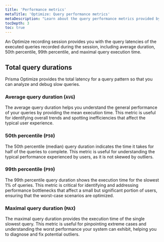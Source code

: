 ```yaml
---
title: 'Performance metrics'
metaTitle: 'Optimize: Query performance metrics'
metaDescription: "Learn about the query performance metrics provided by Optimize."
tocDepth: 3
toc: true
---
```


<TopBlock>

An Optimize recording session provides you with the query latencies of the executed queries recorded during the session, including average duration, 50th percentile, 99th percentile, and maximal query execution time.

</TopBlock>

## Total query durations

Prisma Optimize provides the total latency for a query pattern so that you can analyze and debug slow queries.

### Average query duration (**`AVG`**)

The average query duration helps you understand the general performance of your queries by providing the mean execution time. This metric is useful for identifying overall trends and spotting inefficiencies that affect the typical user experience.

### 50th percentile (**`P50`**)

The 50th percentile (median) query duration indicates the time it takes for half of the queries to complete. This metric is useful for understanding the typical performance experienced by users, as it is not skewed by outliers.

### 99th percentile (**`P99`**)

The 99th percentile query duration shows the execution time for the slowest 1% of queries. This metric is critical for identifying and addressing performance bottlenecks that affect a small but significant portion of users, ensuring that the worst-case scenarios are optimized.

### Maximal query duration (**`MAX`**)

The maximal query duration provides the execution time of the single slowest query. This metric is useful for pinpointing extreme cases and understanding the worst performance your system can exhibit, helping you to diagnose and fix potential outliers.

